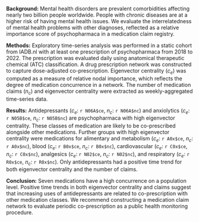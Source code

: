 **Background:**
Mental health disorders are prevalent comorbidities affecting nearly two billion people worldwide. People with chronic diseases are at a higher risk of having mental health issues. We evaluate the interrelatedness of mental health problems with other diagnoses, reflected as a relative importance score of psychopharmaca in a medication claim registry.

**Methods:**
Exploratory time-series analysis was performed in a static cohort from IADB.nl with at least one prescription of psychopharmaca from 2018 to 2022. The prescription was evaluated daily using anatomical therapeutic chemical (ATC) classification. A drug prescription network was constructed to capture dose-adjusted co-prescription. Eigenvector centrality ($c_e$) was computed as a measure of relative nodal importance, which reflects the degree of medication concurrence in a network. The number of medication claims ($n_c$) and eigenvector centrality were extracted as weekly-aggregated time-series data.

**Results:**
Antidepressants ($c_e$: `r N06A$ce`, $n_c$: `r N06A$nc`) and anxiolytics ($c_e$: `r N05B$ce`, $n_c$: `r N05B$nc`) are psychopharmaca with high eigenvector centrality. These classes of medication are likely to be co-prescribed alongside other medications. Further groups with high eigenvector centrality were medications for alimentary and metabolism ($c_e$: `r A0x$ce`, $n_c$: `r A0x$nc`), blood ($c_e$: `r B0x$ce`, $n_c$: `r B0x$nc`), cardiovascular ($c_e$: `r C0x$ce`, $n_c$: `r C0x$nc`), analgesics ($c_e$: `r N02$ce`, $n_c$: `r N02$nc`), and respiratory ($c_e$: `r R0x$ce`, $n_c$: `r R0x$nc`). Only antidepressants had a positive time trend for both eigenvector centrality and the number of claims.

**Conclusion:**
Seven medications have a high concurrence on a population level. Positive time trends in both eigenvector centrality and claims suggest that increasing uses of antidepressants are related to co-prescription with other medication classes. We recommend constructing a medication claim network to evaluate periodic co-prescription as a public health monitoring procedure.

